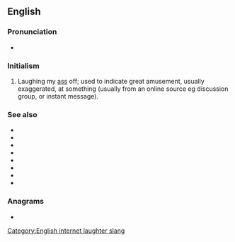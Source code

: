 {{also|lmao}}
==English==

===Pronunciation===
* {{IPA|/ɛlˌɛmˌeɪˈoʊ/|/ləˈmaʊ/|/ˈɛlˌmaʊ/|lang=en}}

===Initialism===
{{rfc-header|Initialism}}
{{head|en|initialism}}

# {{lb|en|Internet slang}} Laughing my [[ass]] off; used to indicate great amusement, usually exaggerated, at something (usually from an online source eg discussion group, or instant message).

===See also===
* {{l|en|LOL}}
* {{l|en|LMFAO}}
* {{l|en|LMDO}}
* {{l|en|LMVO}}
* {{l|en|LMNO}}
* {{l|en|ROFL}}
* {{l|en|ROFLMAO}}
* {{l|en|roflcopter}}

===Anagrams===
* {{anagrams|en|AMLO|Malo|loam|loma|malo|mola}}

[[Category:English internet laughter slang]]